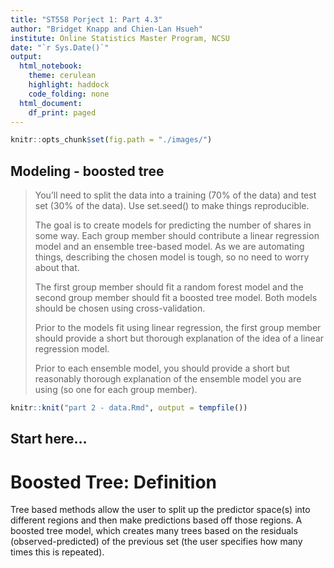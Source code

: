 ```yaml
---
title: "ST558 Porject 1: Part 4.3"
author: "Bridget Knapp and Chien-Lan Hsueh"
institute: Online Statistics Master Program, NCSU
date: "`r Sys.Date()`"
output:
  html_notebook:
    theme: cerulean
    highlight: haddock
    code_folding: none
  html_document:
    df_print: paged
---
```


```r
knitr::opts_chunk$set(fig.path = "./images/")
```


## Modeling - boosted tree

> You’ll need to split the data into a training (70% of the data) and test set (30% of the data). Use set.seed() to make things reproducible.
>
> The goal is to create models for predicting the number of shares in some way. Each group member should contribute a linear regression model and an ensemble tree-based model. As we are automating things, describing the chosen model is tough, so no need to worry about that. 
>
> The first group member should fit a random forest model and the second group member should fit a boosted tree model. Both models should be chosen using cross-validation. 
>
> Prior to the models fit using linear regression, the first group member should provide a short but thorough explanation of the idea of a linear regression model. 
>
> Prior to each ensemble model, you should provide a short but reasonably thorough explanation of the ensemble model you are using (so one for each group member).


```r
knitr::knit("part 2 - data.Rmd", output = tempfile())
```

## Start here...

# Boosted Tree: Definition

Tree based methods allow the user to split up the predictor space(s) into different regions and then make predictions based off those regions. A boosted tree model, which creates many trees based on the residuals (observed-predicted) of the previous set (the user specifies how many times this is repeated).

